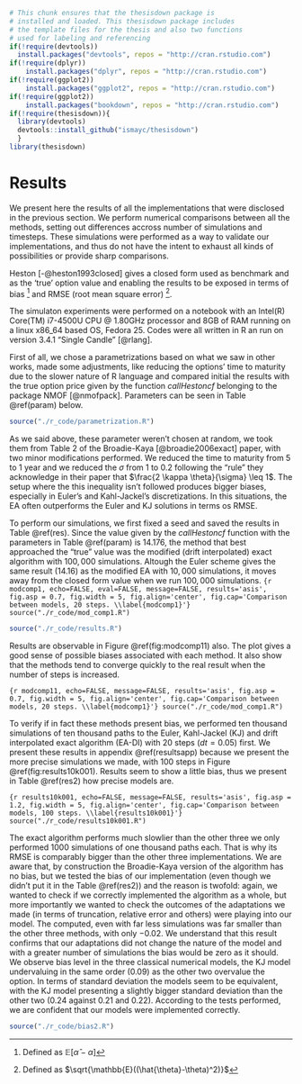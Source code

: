```r
# This chunk ensures that the thesisdown package is
# installed and loaded. This thesisdown package includes
# the template files for the thesis and also two functions
# used for labeling and referencing
if(!require(devtools))
  install.packages("devtools", repos = "http://cran.rstudio.com")
if(!require(dplyr))
    install.packages("dplyr", repos = "http://cran.rstudio.com")
if(!require(ggplot2))
    install.packages("ggplot2", repos = "http://cran.rstudio.com")
if(!require(ggplot2))
    install.packages("bookdown", repos = "http://cran.rstudio.com")
if(!require(thesisdown)){
  library(devtools)
  devtools::install_github("ismayc/thesisdown")
  }
library(thesisdown)
```


# Results {#resultados}

We present here the results of all the implementations that were disclosed in the previous section. We perform numerical comparisons between all the methods, setting out differences accross number of simulations and timesteps. These simulations were performed as a way to validate our implementations, and thus do not have the intent to exhaust all kinds of possibilities or provide sharp comparisons.

Heston [-@heston1993closed] gives a closed form used as benchmark and as the 'true' option value and enabling the results to be exposed in terms of bias ^[Defined as $\mathbb{E} \left[ \hat{\alpha} - \alpha \right]$] and RMSE (root mean square error) ^[Defined as $\sqrt{\mathbb{E}((\hat{\theta}-\theta)^2)}$]. 


The simulaton experiments were performed on a notebook with an Intel(R) Core(TM) i7-4500U CPU @ 1.80GHz processor and 8GB of RAM running on a linux x86_64 based OS, Fedora 25. Codes were all written in R an run on version 3.4.1 "Single Candle" [@rlang].

First of all, we chose a parametrizations based on what we saw in other works, made some adjustments, like reducing the options' time to maturity due to the slower nature of R language and compared initial the results with the true option price given by the function *callHestoncf* belonging to the package NMOF [@nmofpack]. Parameters can be seen in Table \@ref(param) below.




```r
source("./r_code/parametrization.R")
```


As we said above, these parameter weren't chosen at random, we took them from Table 2 of the Broadie-Kaya [@broadie2006exact] paper, with two minor modifications performed. We reduced the time to maturity from 5 to 1 year and we reduced the $\sigma$ from 1 to 0.2 following the "rule" they acknowledge in their paper that $\frac{2 \kappa \theta}{\sigma} \leq 1$. The setup where the this inequality isn't followed produces bigger biases, especially in Euler's and Kahl-Jackel's discretizations.  In this situations, the EA often outperforms the Euler and KJ solutions in terms os RMSE.


To perform our simulations, we first fixed a seed and saved the results in Table \@ref(res). Since the value given by the *callHestoncf* function with the parameters in Table \@ref(param) is 14.176, the method that best approached the "true" value was the modified (drift interpolated) exact algorithm with $100,000$ simulations. Altough the Euler scheme gives the same result (14.16) as the modified EA with $10,000$ simulations, it moves away from the closed form value when we run $100,000$ simulations. 
```{r modcomp1, echo=FALSE, eval=FALSE, message=FALSE, results='asis', fig.asp = 0.7, fig.width = 5, fig.align='center', fig.cap='Comparison between models, 20 steps. \\label{modcomp1}'}
source("./r_code/mod_comp1.R")
```

```r
source("./r_code/results.R")
```

Results are observable in Figure \@ref(fig:modcomp11) also. The plot gives a good sense of possible biases associated with each method. It also show that the methods tend to converge quickly to the real result when the number of steps is increased.



```{r modcomp11, echo=FALSE, message=FALSE, results='asis', fig.asp = 0.7, fig.width = 5, fig.align='center', fig.cap='Comparison between models, 20 steps. \\label{modcomp1}'}
source("./r_code/mod_comp1.R")
```

To verify if in fact these methods present bias, we performed ten thousand simulations of ten thousand paths to the Euler, Kahl-Jackel (KJ) and drift interpolated exact algorithm (EA-DI) with 20 steps ($dt = 0.05$) first. We present these results in appendix \@ref(resultsapp) because we present the more precise simulations we made, with 100 steps in Figure \@ref(fig:results10k001). Results seem to show a little bias, thus we present in Table \@ref(res2) how precise models are.


```{r results10k001, echo=FALSE, message=FALSE, results='asis', fig.asp = 1.2, fig.width = 5, fig.align='center', fig.cap='Comparison between models, 100 steps. \\label{results10k001}'}
source("./r_code/results10k001.R")
```


The exact algorithm performs much slowlier than the other three we only performed 1000 simulations of one thousand paths each. That is why its RMSE is comparably bigger than the other three implementations. We are aware that, by construction the Broadie-Kaya version of the algorithm has no bias, but we tested the bias of our implementation (even though we didn't put it in the Table \@ref(res2)) and the reason is twofold: again, we wanted to check if we correctly implemented the algorithm as a whole, but more importantly we wanted to check the outcomes of the adaptations we made (in terms of truncation, relative error and others) were playing into our model. The computed, even with far less simulations was far smaller than the other three methods, with only $-0.02$. We understand that this result confirms that our adaptations did not change the nature of the model and with a greater number of simulations the bias would be zero as it should. We observe bias level in the three classical numerical models, the KJ model undervaluing in the same order (0.09) as the other two overvalue the option. In terms of standard deviation the models seem to be equivalent, with the KJ model presenting a slightly bigger standard deviation than the other two (0.24 against 0.21 and 0.22). According to the tests performed, we are confident that our models were implemented correctly.  



```r
source("./r_code/bias2.R")
```



